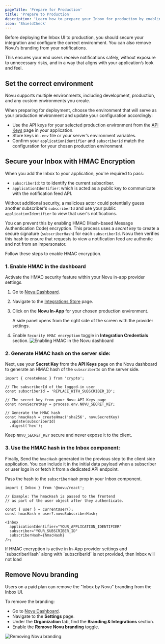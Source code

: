 ```yaml
---
pageTitle: 'Prepare for Production'
title: 'Prepare to Production'
description: 'Learn how to prepare your Inbox for production by enabling HMAC encryption for security and managing your branding.'
icon: 'ShieldCheck'
---
```


Before deploying the Inbox UI to production, you should secure your integration and configure the correct environment. You can also remove Novu's branding from your notifications.

This ensures your end users receive notifications safely, without exposure to unnecessary risks, and in a way that aligns with your application’s look and feel.

## Set the correct environment

Novu supports multiple environments, including development, production, and any custom environments you create.

When preparing for deployment, choose the environment that will serve as your production environment and update your configuration accordingly:

- Use the API keys for your selected production environment from the [API Keys](https://dashboard.novu.co/api-keys) page in your application.
- Store keys in `.env` file or your server’s environment variables.
- Confirm your `applicationIdentifier` and `subscriberId` match the configuration for your chosen production environment.

## Secure your Inbox with HMAC Encryption

When you add the Inbox to your application, you're required to pass:
- `subscriberId`: to to identify the current subscriber.
- `applicationIdentifier`: which is acted as a public key to communicate with the notification feed API.

Without additional security, a malicious actor could potentially guess another subscriber's `subscriberId` and use your public `applicationIdentifier` to view that user's notifications.

You can prevent this by enabling HMAC (Hash-based Message Authentication Code) encryption. This process uses a _secret key_ to create a secure signature (`subscriberHash`) for each `subscriberId`. Novu then verifies this hash to ensure that requests to view a notification feed are authentic and not from an impersonator.

Follow these steps to enable HMAC encryption.

### 1. Enable HMAC in the dashboard

Activate the HMAC security feature within your Novu in-app provider settings.

1. Go to [Novu Dashboard](https://dashboard.novu.co).
2. Navigate to the [Integrations Store](https://dashboard.novu.co/integrations) page.
3. Click on the **Novu In-App** for your chosen production environment.

   A side panel opens from the right side of the screen with the provider settings.
5. Enable `Security HMAC encryption` toggle in **Integration Credentials** section.
  ![Enabling HMAC in the Novu dashboard](/images/inbox/hmac.png)

### 2. Generate HMAC hash on the server side:

Next, use your **Secret Key** from the **API Keys** page on the Novu dashboard to generate an HMAC hash of the `subscriberId` on the server side.

```tsx
import { createHmac } from 'crypto';

// The subscriberId of the logged-in user
const subscriberId = 'REPLACE_WITH_SUBSCRIBER_ID';

// The secret key from your Novu API Keys page
const novuSecretKey = process.env.NOVU_SECRET_KEY;

// Generate the HMAC hash
const hmacHash = createHmac('sha256', novuSecretKey)
  .update(subscriberId)
  .digest('hex');
```

<Callout type="warn">Keep `NOVU_SECRET_KEY` secure and never expose it to the client.</Callout>

### 3. Use the HMAC hash in the Inbox component:

Finally, Send the `hmacHash` generated in the previous step to the client side application. You can include it in the initial data payload when a subscriber or user logs in or fetch it from a dedicated API endpoint.

Pass the hash to the `subscriberHash` prop in your Inbox component.

```tsx
import { Inbox } from '@novu/react';

// Example: The hmacHash is passed to the frontend
// as part of the user object after they authenticate.

const { user } = currentUser();
const hmacHash = user?.novuSubscriberHash;

<Inbox
  applicationIdentifier="YOUR_APPLICATION_IDENTIFIER"
  subscriber="YOUR_SUBSCRIBER_ID"
  subscriberHash={hmacHash}
/>;
```

<Callout type="info">
  If HMAC encryption is active in In-App provider settings and `subscriberHash` along with
  `subscriberId` is not provided, then Inbox will not load
</Callout>

## Remove Novu branding

Users on a paid plan can remove the "Inbox by Novu" branding from the Inbox UI.

To remove the branding:

- Go to [Novu Dashboard](https://dashboard.novu.co).
- Navigate to the **Settings** page.
- Under the **Organization** tab, find the **Branding & Integrations** section.
- Enable the **Remove Novu branding** toggle.

![Removing Novu branding](/images/inbox/novu-branding.png)